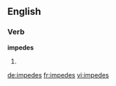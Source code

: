 ==English==

===Verb===
'''impedes'''

# {{third-person singular of|[[impede]]}}

[[de:impedes]]
[[fr:impedes]]
[[vi:impedes]]